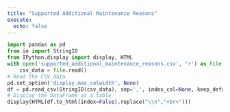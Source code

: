```yaml
---
title: "Supported Additional Maintenance Reasons"
execute:
  echo: false
---
```

```python
import pandas as pd
from io import StringIO
from IPython.display import display, HTML
with open('supported_additional_maintenance_reasons.csv', 'r') as file:
    csv_data = file.read()
# Read the CSV data
pd.set_option('display.max_colwidth', None)
df = pd.read_csv(StringIO(csv_data), sep=',', index_col=None, keep_default_na=False, header=0)
# Display the DataFrame as a table
display(HTML(df.to_html(index=False).replace("\\n","<br>")))
```
